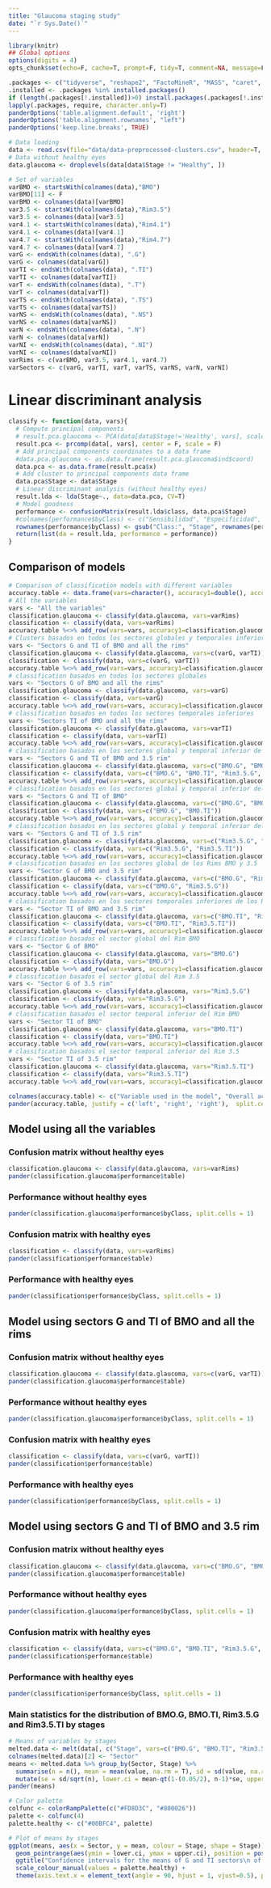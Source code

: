 ```yaml
---
title: "Glaucoma staging study"
date: "`r Sys.Date()`"
---
```


```r
library(knitr)
## Global options
options(digits = 4)
opts_chunk$set(echo=F, cache=T, prompt=F, tidy=T, comment=NA, message=F, warning=F, dev="png", dev.args=list(type="cairo"), dpi=300)
```

```r
.packages <- c("tidyverse", "reshape2", "FactoMineR", "MASS", "caret", "pander", "magrittr")
.installed <- .packages %in% installed.packages()
if (length(.packages[!.installed])>0) install.packages(.packages[!.installed])
lapply(.packages, require, character.only=T)
panderOptions('table.alignment.default', 'right')
panderOptions('table.alignment.rownames', "left")
panderOptions('keep.line.breaks', TRUE)
```


```r
# Data loading
data <- read.csv(file="data/data-preprocessed-clusters.csv", header=T, sep=",")
# Data without healthy eyes
data.glaucoma <- droplevels(data[data$Stage != "Healthy", ])

# Set of variables
varBMO <- startsWith(colnames(data),"BMO")
varBMO[11] <- F
varBMO <- colnames(data)[varBMO]
var3.5 <- startsWith(colnames(data),"Rim3.5")
var3.5 <- colnames(data)[var3.5]
var4.1 <- startsWith(colnames(data),"Rim4.1")
var4.1 <- colnames(data)[var4.1]
var4.7 <- startsWith(colnames(data),"Rim4.7")
var4.7 <- colnames(data)[var4.7]
varG <- endsWith(colnames(data), ".G")
varG <- colnames(data[varG])
varTI <- endsWith(colnames(data), ".TI")
varTI <- colnames(data[varTI])
varT <- endsWith(colnames(data), ".T")
varT <- colnames(data[varT])
varTS <- endsWith(colnames(data), ".TS")
varTS <- colnames(data[varTS])
varNS <- endsWith(colnames(data), ".NS")
varNS <- colnames(data[varNS])
varN <- endsWith(colnames(data), ".N")
varN <- colnames(data[varN])
varNI <- endsWith(colnames(data), ".NI")
varNI <- colnames(data[varNI])
varRims <- c(varBMO, var3.5, var4.1, var4.7)
varSectors <- c(varG, varTI, varT, varTS, varNS, varN, varNI)
```

# Linear discriminant analysis

```r
classify <- function(data, vars){
  # Compute principal components
  # result.pca.glaucoma <- PCA(data[data$Stage!='Healthy', vars], scale.unit = F, graph=F, ncp = length(vars)) 
  result.pca <- prcomp(data[, vars], center = F, scale = F)
  # Add principal components coordinates to a data frame  
  #data.pca.glaucoma <- as.data.frame(result.pca.glaucoma$ind$coord)
  data.pca <- as.data.frame(result.pca$x)
  # Add cluster to principal components data frame
  data.pca$Stage <- data$Stage
  # Linear discriminant analysis (without healthy eyes)
  result.lda <- lda(Stage~., data=data.pca, CV=T)
  # Model goodness
  performance <- confusionMatrix(result.lda$class, data.pca$Stage)
  #colnames(performance$byClass) <- c("Sensibilidad", "Especificidad", "VPP", "VPN", "Precisión", "Exhaustividad", "Medida.F", "Prevalencia", "Detection.Rate", "Detection.Prevalence", "Precisión.Global")
  rownames(performance$byClass) <- gsub("Class:", "Stage", rownames(performance$byClass))
  return(list(da = result.lda, performance = performance))
}
```

## Comparison of models

```r
# Comparison of classification models with different variables
accuracy.table <- data.frame(vars=character(), accuracy1=double(), accuracy2=double())
# All the variables
vars <- "All the variables"
classification.glaucoma <- classify(data.glaucoma, vars=varRims)
classification <- classify(data, vars=varRims)
accuracy.table %<>% add_row(vars=vars, accuracy1=classification.glaucoma$performance$overall[1], accuracy2=classification$performance$overall[1])
# Clusters basados en todos los sectores globales y temporales inferiores
vars <- "Sectors G and TI of BMO and all the rims"
classification.glaucoma <- classify(data.glaucoma, vars=c(varG, varTI))
classification <- classify(data, vars=c(varG, varTI))
accuracy.table %<>% add_row(vars=vars, accuracy1=classification.glaucoma$performance$overall[1], accuracy2=classification$performance$overall[1])
# classification basados en todos los sectores globales
vars <- "Sectors G of BMO and all the rims"
classification.glaucoma <- classify(data.glaucoma, vars=varG)
classification <- classify(data, vars=varG)
accuracy.table %<>% add_row(vars=vars, accuracy1=classification.glaucoma$performance$overall[1], accuracy2=classification$performance$overall[1])
# classification basados en todos los sectores temporales inferiores
vars <- "Sectors TI of BMO and all the rims"
classification.glaucoma <- classify(data.glaucoma, vars=varTI)
classification <- classify(data, vars=varTI)
accuracy.table %<>% add_row(vars=vars, accuracy1=classification.glaucoma$performance$overall[1], accuracy2=classification$performance$overall[1])
# classification basados en los sectores global y temporal inferior de losa Rims BMO y 3.5
vars <- "Sectors G and TI of BMO and 3.5 rim"
classification.glaucoma <- classify(data.glaucoma, vars=c("BMO.G", "BMO.TI", "Rim3.5.G", "Rim3.5.TI"))
classification <- classify(data, vars=c("BMO.G", "BMO.TI", "Rim3.5.G", "Rim3.5.TI"))
accuracy.table %<>% add_row(vars=vars, accuracy1=classification.glaucoma$performance$overall[1], accuracy2=classification$performance$overall[1])
# classification basados en los sectores global y temporal inferior del Rim BMO
vars <- "Sectors G and TI of BMO"
classification.glaucoma <- classify(data.glaucoma, vars=c("BMO.G", "BMO.TI"))
classification <- classify(data, vars=c("BMO.G", "BMO.TI"))
accuracy.table %<>% add_row(vars=vars, accuracy1=classification.glaucoma$performance$overall[1], accuracy2=classification$performance$overall[1])
# classification basados en los sectores global y temporal inferior del Rim 3.5
vars <- "Sectors G and TI of 3.5 rim"
classification.glaucoma <- classify(data.glaucoma, vars=c("Rim3.5.G", "Rim3.5.TI"))
classification <- classify(data, vars=c("Rim3.5.G", "Rim3.5.TI"))
accuracy.table %<>% add_row(vars=vars, accuracy1=classification.glaucoma$performance$overall[1], accuracy2=classification$performance$overall[1])
# classification basados en los sectores global de los Rims BMO y 3.5
vars <- "Sector G of BMO and 3.5 rim"
classification.glaucoma <- classify(data.glaucoma, vars=c("BMO.G", "Rim3.5.G"))
classification <- classify(data, vars=c("BMO.G", "Rim3.5.G"))
accuracy.table %<>% add_row(vars=vars, accuracy1=classification.glaucoma$performance$overall[1], accuracy2=classification$performance$overall[1])
# classification basados en los sectores temporales inferiores de los Rims BMO y 3.5
vars <- "Sector TI of BMO and 3.5 rim"
classification.glaucoma <- classify(data.glaucoma, vars=c("BMO.TI", "Rim3.5.TI"))
classification <- classify(data, vars=c("BMO.TI", "Rim3.5.TI"))
accuracy.table %<>% add_row(vars=vars, accuracy1=classification.glaucoma$performance$overall[1], accuracy2=classification$performance$overall[1])
# classification basados el sector global del Rim BMO
vars <- "Sector G of BMO"
classification.glaucoma <- classify(data.glaucoma, vars="BMO.G")
classification <- classify(data, vars="BMO.G")
accuracy.table %<>% add_row(vars=vars, accuracy1=classification.glaucoma$performance$overall[1], accuracy2=classification$performance$overall[1])
# classification basados el sector global del Rim 3.5
vars <- "Sector G of 3.5 rim"
classification.glaucoma <- classify(data.glaucoma, vars="Rim3.5.G")
classification <- classify(data, vars="Rim3.5.G")
accuracy.table %<>% add_row(vars=vars, accuracy1=classification.glaucoma$performance$overall[1], accuracy2=classification$performance$overall[1])
# classification basados el sector temporal inferior del Rim BMO
vars <- "Sector TI of BMO"
classification.glaucoma <- classify(data.glaucoma, vars="BMO.TI")
classification <- classify(data, vars="BMO.TI")
accuracy.table %<>% add_row(vars=vars, accuracy1=classification.glaucoma$performance$overall[1], accuracy2=classification$performance$overall[1])
# classification basados el sector temporal inferior del Rim 3.5
vars <- "Sector TI of 3.5 rim"
classification.glaucoma <- classify(data.glaucoma, vars="Rim3.5.TI")
classification <- classify(data, vars="Rim3.5.TI")
accuracy.table %<>% add_row(vars=vars, accuracy1=classification.glaucoma$performance$overall[1], accuracy2=classification$performance$overall[1])

colnames(accuracy.table) <- c("Variable used in the model", "Overall accuracy<br> without healthy eyes", "Overall accuracy<br> with healthty eyes")
pander(accuracy.table, justify = c('left', 'right', 'right'),  split.cells = c(25, 1, 1))
```

## Model using all the variables

### Confusion matrix without healthy eyes

```r
classification.glaucoma <- classify(data.glaucoma, vars=varRims)
pander(classification.glaucoma$performance$table)
```

### Performance without healthy eyes

```r
pander(classification.glaucoma$performance$byClass, split.cells = 1)
```

### Confusion matrix with healthy eyes

```r
classification <- classify(data, vars=varRims)
pander(classification$performance$table)
```

### Performance with healthy eyes

```r
pander(classification$performance$byClass, split.cells = 1)
```

## Model using sectors G and TI of BMO and all the rims

### Confusion matrix without healthy eyes

```r
classification.glaucoma <- classify(data.glaucoma, vars=c(varG, varTI))
pander(classification.glaucoma$performance$table)
```

### Performance without healthy eyes

```r
pander(classification.glaucoma$performance$byClass, split.cells = 1)
```

### Confusion matrix with healthy eyes

```r
classification <- classify(data, vars=c(varG, varTI))
pander(classification$performance$table)
```

### Performance with healthy eyes

```r
pander(classification$performance$byClass, split.cells = 1)
```

## Model using sectors G and TI of BMO and 3.5 rim

### Confusion matrix without healthy eyes

```r
classification.glaucoma <- classify(data.glaucoma, vars=c("BMO.G", "BMO.TI", "Rim3.5.G", "Rim3.5.TI"))
pander(classification.glaucoma$performance$table)
```

### Performance without healthy eyes

```r
pander(classification.glaucoma$performance$byClass, split.cells = 1)
```

### Confusion matrix with healthy eyes

```r
classification <- classify(data, vars=c("BMO.G", "BMO.TI", "Rim3.5.G", "Rim3.5.TI"))
pander(classification$performance$table)
```

### Performance with healthy eyes

```r
pander(classification$performance$byClass, split.cells = 1)
```


### Main statistics for the distribution of BMO.G, BMO.TI, Rim3.5.G and Rim3.5.TI by stages
```r
# Means of variables by stages
melted.data <- melt(data[, c("Stage", vars=c("BMO.G", "BMO.TI", "Rim3.5.G", "Rim3.5.TI"))])
colnames(melted.data)[2] <- "Sector" 
means <- melted.data %>% group_by(Sector, Stage) %>% 
  summarise(n = n(), mean = mean(value, na.rm = T), sd = sd(value, na.rm = T))  %>%
  mutate(se = sd/sqrt(n), lower.ci = mean-qt(1-(0.05/2), n-1)*se, upper.ci = mean+qt(1-(0.05/2), n-1)*se)
pander(means)

# Color palette
colfunc <- colorRampPalette(c("#FD8D3C", "#800026"))
palette <- colfunc(4)
palette.healthy <- c("#00BFC4", palette)

# Plot of means by stages
ggplot(means, aes(x = Sector, y = mean, colour = Stage, shape = Stage)) +
  geom_pointrange(aes(ymin = lower.ci, ymax = upper.ci), position = position_dodge(width = 0.5)) +
  ggtitle("Confidence intervals for the means of G and TI sectors\n of BMO and RNFL 3.5 rim glaucoma stages") +
  scale_colour_manual(values = palette.healthy) +
  theme(axis.text.x = element_text(angle = 90, hjust = 1, vjust=0.5), plot.title = element_text(hjust = 0.5))
```

